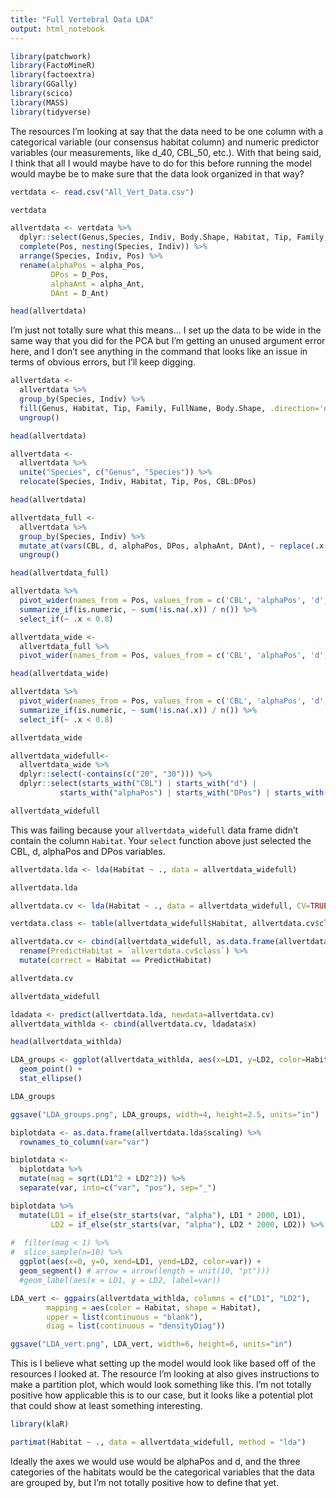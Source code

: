 ```yaml
---
title: "Full Vertebral Data LDA"
output: html_notebook
---
```




```r
library(patchwork)
library(FactoMineR)
library(factoextra)
library(GGally)
library(scico)
library(MASS)
library(tidyverse)
```

The resources I'm looking at say that the data need to be one column with a categorical variable (our consensus habitat column) and numeric predictor variables (our measurements, like d_40, CBL_50, etc.). With that being said, I think that all I would maybe have to do for this before running the model would maybe be to make sure that the data look organized in that way?

```r
vertdata <- read.csv("All_Vert_Data.csv")

vertdata
```

```r
allvertdata <- vertdata %>%
  dplyr::select(Genus,Species, Indiv, Body.Shape, Habitat, Tip, Family, FullName, Pos, CBL, d, alpha_Pos, D_Pos, alpha_Ant, D_Ant) %>%
  complete(Pos, nesting(Species, Indiv)) %>%
  arrange(Species, Indiv, Pos) %>%
  rename(alphaPos = alpha_Pos,
         DPos = D_Pos,
         alphaAnt = alpha_Ant,
         DAnt = D_Ant)

head(allvertdata)
```
I'm just not totally sure what this means... I set up the data to be wide in the same way that you did for the PCA but I'm getting an unused argument error here, and I don't see anything in the command that looks like an issue in terms of obvious errors, but I'll keep digging.

```r
allvertdata <-
  allvertdata %>%
  group_by(Species, Indiv) %>%
  fill(Genus, Habitat, Tip, Family, FullName, Body.Shape, .direction='downup') %>%
  ungroup()

head(allvertdata)
```

```r
allvertdata <-
  allvertdata %>%
  unite("Species", c("Genus", "Species")) %>%
  relocate(Species, Indiv, Habitat, Tip, Pos, CBL:DPos)

head(allvertdata)
```

```r
allvertdata_full <-
  allvertdata %>%
  group_by(Species, Indiv) %>%
  mutate_at(vars(CBL, d, alphaPos, DPos, alphaAnt, DAnt), ~ replace(.x, is.na(.x), mean(.x, na.rm=TRUE))) %>%
  ungroup()

head(allvertdata_full)
```

```r
allvertdata %>%
  pivot_wider(names_from = Pos, values_from = c('CBL', 'alphaPos', 'd', 'DPos', 'alphaAnt', 'DAnt')) %>%
  summarize_if(is.numeric, ~ sum(!is.na(.x)) / n()) %>%
  select_if(~ .x < 0.8)
```

```r
allvertdata_wide <-
  allvertdata_full %>%
  pivot_wider(names_from = Pos, values_from = c('CBL', 'alphaPos', 'd', 'DPos', 'alphaAnt', 'DAnt'))

head(allvertdata_wide)
```

```r
allvertdata %>%
  pivot_wider(names_from = Pos, values_from = c('CBL', 'alphaPos', 'd', 'DPos', 'alphaAnt', 'DAnt')) %>%
  summarize_if(is.numeric, ~ sum(!is.na(.x)) / n()) %>%
  select_if(~ .x < 0.8)
```

```r
allvertdata_wide
```

```r
allvertdata_widefull<- 
  allvertdata_wide %>%
  dplyr::select(-contains(c("20", "30"))) %>%
  dplyr::select(starts_with("CBL") | starts_with("d") | 
           starts_with("alphaPos") | starts_with("DPos") | starts_with("alphaAnt") | starts_with("DAnt"), Habitat)
```


```r
allvertdata_widefull
```

This was failing because your `allvertdata_widefull` data frame didn't contain the column `Habitat`. Your `select` function above just selected the CBL, d, alphaPos and DPos variables.
```r
allvertdata.lda <- lda(Habitat ~ ., data = allvertdata_widefull)

allvertdata.lda
```

```r
allvertdata.cv <- lda(Habitat ~ ., data = allvertdata_widefull, CV=TRUE)
```

```r
vertdata.class <- table(allvertdata_widefull$Habitat, allvertdata.cv$class)
```


```r
allvertdata.cv <- cbind(allvertdata_widefull, as.data.frame(allvertdata.cv$class)) %>%
  rename(PredictHabitat = `allvertdata.cv$class`) %>%
  mutate(correct = Habitat == PredictHabitat)

allvertdata.cv
```
```r
allvertdata_widefull
```

```r
ldadata <- predict(allvertdata.lda, newdata=allvertdata.cv)
allvertdata_withlda <- cbind(allvertdata.cv, ldadata$x)

head(allvertdata_withlda)
```

```r
LDA_groups <- ggplot(allvertdata_withlda, aes(x=LD1, y=LD2, color=Habitat, shape=correct)) +
  geom_point() +
  stat_ellipse()
```

```r
LDA_groups
```

```r
ggsave("LDA_groups.png", LDA_groups, width=4, height=2.5, units="in")
```

```r
biplotdata <- as.data.frame(allvertdata.lda$scaling) %>% 
  rownames_to_column(var="var")
```

```r
biplotdata <-
  biplotdata %>%
  mutate(mag = sqrt(LD1^2 + LD2^2)) %>%
  separate(var, into=c("var", "pos"), sep="_")
```

```r
biplotdata %>%
  mutate(LD1 = if_else(str_starts(var, "alpha"), LD1 * 2000, LD1),
         LD2 = if_else(str_starts(var, "alpha"), LD2 * 2000, LD2)) %>%
  
#  filter(mag < 1) %>%
#  slice_sample(n=10) %>%
  ggplot(aes(x=0, y=0, xend=LD1, yend=LD2, color=var)) +
  geom_segment() # arrow = arrow(length = unit(10, "pt"))) 
  #geom_label(aes(x = LD1, y = LD2, label=var))

```


```r
LDA_vert <- ggpairs(allvertdata_withlda, columns = c("LD1", "LD2"),
        mapping = aes(color = Habitat, shape = Habitat),
        upper = list(continuous = "blank"),
        diag = list(continuous = "densityDiag"))
```

```r
ggsave("LDA_vert.png", LDA_vert, width=6, height=6, units="in")
```


This is I believe what setting up the model would look like based off of the resources I looked at. The resource I'm looking at also gives instructions to make a partition plot, which would look something like this. I'm not totally positive how applicable this is to our case, but it looks like a potential plot that could show at least something interesting.


```r
library(klaR)
```

```r
partimat(Habitat ~ ., data = allvertdata_widefull, method = "lda")
```

Ideally the axes we would use would be alphaPos and d, and the three categories of the habitats would be the categorical variables that the data are grouped by, but I'm not totally positive how to define that yet.




